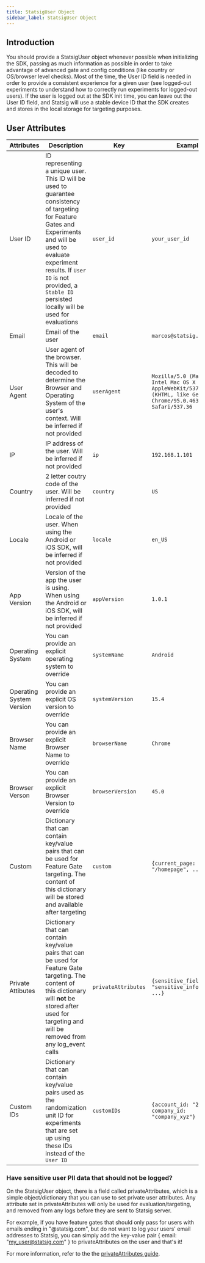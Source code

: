 ```yaml
---
title: StatsigUser Object
sidebar_label: StatsigUser Object
---
```


## Introduction

You should provide a StatsigUser object whenever possible when initializing the SDK, passing as much information as possible in order to take advantage of advanced gate and config conditions (like country or OS/browser level checks). Most of the time, the User ID field is needed in order to provide a consistent experience for a given user (see logged-out experiments to understand how to correctly run experiments for logged-out users). If the user is logged out at the SDK init time, you can leave out the User ID field, and Statsig will use a stable device ID that the SDK creates and stores in the local storage for targeting purposes.

## User Attributes

| Attributes | Description | Key | Example |
| ---------- | ----------- | --- | ------- |
| User ID | ID representing a unique user. This ID will be used to guarantee consistency of targeting for Feature Gates and Experiments and will be used to evaluate experiment results. If `User ID` is not provided, a `Stable ID` persisted locally will be used for evaluations | `user_id` | `your_user_id` |
| Email | Email of the user | `email` | `marcos@statsig.com` |
| User Agent | User agent of the browser. This will be decoded to determine the Browser and Operating System of the user's context. Will be inferred if not provided | `userAgent` | `Mozilla/5.0 (Macintosh; Intel Mac OS X 10_15_7) AppleWebKit/537.36 (KHTML, like Gecko) Chrome/95.0.4638.40 Safari/537.36` |
| IP | IP address of the user. Will be inferred if not provided  | `ip` | `192.168.1.101` |
| Country | 2 letter coutry code of the user. Will be inferred if not provided | `country` | `US` |
| Locale | Locale of the user. When using the Android or iOS SDK, will be inferred if not provided | `locale` | `en_US` |
| App Version | Version of the app the user is using. When using the Android or iOS SDK, will be inferred if not provided | `appVersion` | `1.0.1` |
| Operating System | You can provide an explicit operating system to override | `systemName` | `Android` |
| Operating System Version | You can provide an explicit OS version to override | `systemVersion` | `15.4` |
| Browser Name | You can provide an explicit Browser Name to override | `browserName` | `Chrome` |
| Browser Verson | You can provide an explicit Browser Version to override | `browserVersion` | `45.0` |
| Custom | Dictionary that can contain key/value pairs that can be used for Feature Gate targeting. The content of this dictionary will be stored and available after targeting | `custom` | `{current_page: "/homepage", ...}` |
| Private Attibutes | Dictionary that can contain key/value pairs that can be used for Feature Gate targeting. The content of this dictionary will **not** be stored after used for targeting and will be removed from any log_event calls | `privateAttributes` | `{sensitive_field: "sensitive_information", ...}` |
| Custom IDs | Dictionary that can contain key/value pairs used as the randomization unit ID for experiments that are set up using these IDs instead of the `User ID` | `customIDs` | `{account_id: "23456555", company_id: "company_xyz"}` |

### Have sensitive user PII data that should not be logged?

On the StatsigUser object, there is a field called privateAttributes, which is a simple object/dictionary that you can use to set private user attributes. Any attribute set in privateAttributes will only be used for evaluation/targeting, and removed from any logs before they are sent to Statsig server.

For example, if you have feature gates that should only pass for users with emails ending in "@statsig.com", but do not want to log your users' email addresses to Statsig, you can simply add the key-value pair { email: "my_user@statsig.com" } to privateAttributes on the user and that's it!

For more information, refer to the the [privateAttributes guide](/guides/private-attributes).
